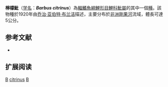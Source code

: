 {{Speciesbox 
| taxon = Barbus citrinus
| status = DD
| status_system = IUCN3.1
| authority = [[乔治·亚伯特·布兰洁|Boulenger]], 1920
| synonyms = 
}}

'''檸檬魮'''（[[学名|学名]]：'''''Barbus citrinus'''''）為[[輻鰭魚綱|輻鰭魚綱]][[鯉形目|鯉形目]][[鯉科|鯉科]][[魮屬|魮屬]]的其中一個[[種|種]]。該物種於1920年由[[乔治·亚伯特·布兰洁|乔治·亚伯特·布兰洁]]描述，主要分布於[[非洲|非洲]][[剛果河|剛果河]]流域，體長可達5公分。

== 参考文献 ==
*{{FishBase_species|genus=Barbus|species=citrinus|year=2011|month=12}}

== 扩展阅读 ==
{{refbegin}}
{{wikispecies-inline|Barbus citrinus|檸檬魮}}
{{refend}}
{{Taxonbar|from=Q2493009}}

[[Category:IUCN红色名录数据缺乏物种|B]]
[[Category:魮屬|citrinus]]
[[Category:1920年描述的鱼类|B]]

{{魚類小作品}}